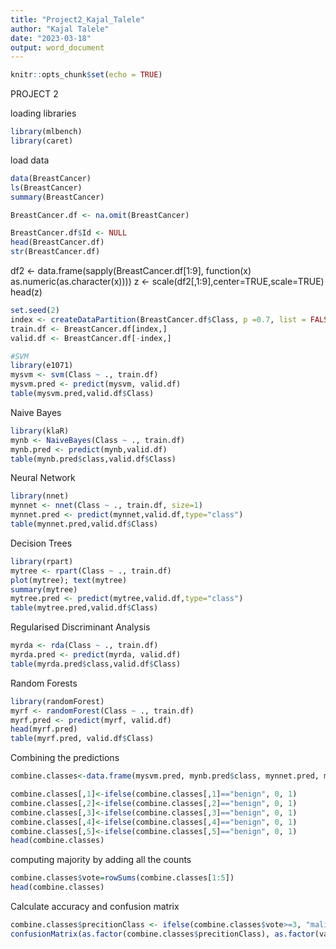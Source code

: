 ```yaml
---
title: "Project2_Kajal_Talele"
author: "Kajal Talele"
date: "2023-03-18"
output: word_document
---
```


```r
knitr::opts_chunk$set(echo = TRUE)
```


PROJECT 2



loading libraries

```r
library(mlbench)
library(caret)
```



load data

```r
data(BreastCancer)
ls(BreastCancer)
summary(BreastCancer)

BreastCancer.df <- na.omit(BreastCancer) 

BreastCancer.df$Id <- NULL 
head(BreastCancer.df)
str(BreastCancer.df)
```





df2 <- data.frame(sapply(BreastCancer.df[1:9], function(x) as.numeric(as.character(x))))
z <- scale(df2[,1:9],center=TRUE,scale=TRUE)
head(z)

```r
set.seed(2)
index <- createDataPartition(BreastCancer.df$Class, p =0.7, list = FALSE)
train.df <- BreastCancer.df[index,]
valid.df <- BreastCancer.df[-index,]
```


```r
#SVM
library(e1071)
mysvm <- svm(Class ~ ., train.df)
mysvm.pred <- predict(mysvm, valid.df)
table(mysvm.pred,valid.df$Class)
```



Naive Bayes
```r

library(klaR)
mynb <- NaiveBayes(Class ~ ., train.df)
mynb.pred <- predict(mynb,valid.df)
table(mynb.pred$class,valid.df$Class)

```




Neural Network
```r

library(nnet)
mynnet <- nnet(Class ~ ., train.df, size=1)
mynnet.pred <- predict(mynnet,valid.df,type="class")
table(mynnet.pred,valid.df$Class)

```




Decision Trees
```r

library(rpart)
mytree <- rpart(Class ~ ., train.df)
plot(mytree); text(mytree) 
summary(mytree)
mytree.pred <- predict(mytree,valid.df,type="class")
table(mytree.pred,valid.df$Class)

```




Regularised Discriminant Analysis
```r

myrda <- rda(Class ~ ., train.df)
myrda.pred <- predict(myrda, valid.df)
table(myrda.pred$class,valid.df$Class)

```




Random Forests
```r

library(randomForest)
myrf <- randomForest(Class ~ ., train.df)
myrf.pred <- predict(myrf, valid.df)
head(myrf.pred)
table(myrf.pred, valid.df$Class)

```




Combining the predictions
```r

combine.classes<-data.frame(mysvm.pred, mynb.pred$class, mynnet.pred, myrda.pred$class, myrf.pred)

combine.classes[,1]<-ifelse(combine.classes[,1]=="benign", 0, 1)
combine.classes[,2]<-ifelse(combine.classes[,2]=="benign", 0, 1)
combine.classes[,3]<-ifelse(combine.classes[,3]=="benign", 0, 1)
combine.classes[,4]<-ifelse(combine.classes[,4]=="benign", 0, 1)
combine.classes[,5]<-ifelse(combine.classes[,5]=="benign", 0, 1)
head(combine.classes)

```





computing majority by adding all the counts
```r
combine.classes$vote=rowSums(combine.classes[1:5])
head(combine.classes)

```




Calculate accuracy and confusion matrix
```r

combine.classes$precitionClass <- ifelse(combine.classes$vote>=3, "malignant", "benign")
confusionMatrix(as.factor(combine.classes$precitionClass), as.factor(valid.df$Class))

```

